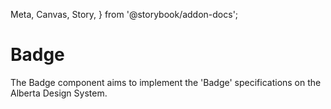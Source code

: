   Meta,
  Canvas,
  Story,
} from '@storybook/addon-docs';


<Meta title="Components/Badge"  />

# Badge

The Badge component aims to implement the 'Badge' specifications on the Alberta Design System.

<goa-badge content="Badge Component" type="success" icon="true"></goa-badge>
